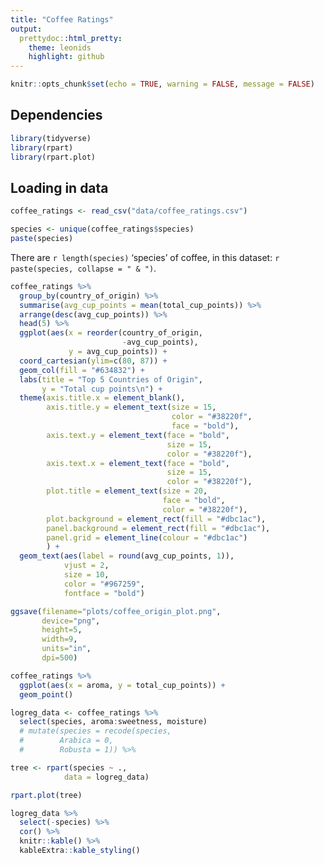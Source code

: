 ```yaml
---
title: "Coffee Ratings"
output:
  prettydoc::html_pretty:
    theme: leonids
    highlight: github
---
```


```r
knitr::opts_chunk$set(echo = TRUE, warning = FALSE, message = FALSE)
```

## Dependencies
```r
library(tidyverse)
library(rpart)
library(rpart.plot)

```

## Loading in data

```r

coffee_ratings <- read_csv("data/coffee_ratings.csv")

```

```r
species <- unique(coffee_ratings$species)
paste(species)
```

There are `r length(species)` 'species' of coffee, in this dataset: `r paste(species, collapse = " & ")`. 


```r
coffee_ratings %>% 
  group_by(country_of_origin) %>% 
  summarise(avg_cup_points = mean(total_cup_points)) %>% 
  arrange(desc(avg_cup_points)) %>% 
  head(5) %>% 
  ggplot(aes(x = reorder(country_of_origin, 
                         -avg_cup_points), 
             y = avg_cup_points)) +
  coord_cartesian(ylim=c(80, 87)) +
  geom_col(fill = "#634832") +
  labs(title = "Top 5 Countries of Origin",
       y = "Total cup points\n") +
  theme(axis.title.x = element_blank(),
        axis.title.y = element_text(size = 15,
                                    color = "#38220f",
                                    face = "bold"),
        axis.text.y = element_text(face = "bold", 
                                   size = 15,
                                   color = "#38220f"),
        axis.text.x = element_text(face = "bold", 
                                   size = 15,
                                   color = "#38220f"),
        plot.title = element_text(size = 20, 
                                  face = "bold",
                                  color = "#38220f"),
        plot.background = element_rect(fill = "#dbc1ac"),
        panel.background = element_rect(fill = "#dbc1ac"),
        panel.grid = element_line(colour = "#dbc1ac")
        ) +
  geom_text(aes(label = round(avg_cup_points, 1)), 
            vjust = 2, 
            size = 10, 
            color = "#967259",
            fontface = "bold")
```


```r
ggsave(filename="plots/coffee_origin_plot.png", 
       device="png", 
       height=5, 
       width=9, 
       units="in", 
       dpi=500)

```

```r

coffee_ratings %>% 
  ggplot(aes(x = aroma, y = total_cup_points)) +
  geom_point() 

```


```r

logreg_data <- coffee_ratings %>% 
  select(species, aroma:sweetness, moisture)
  # mutate(species = recode(species,
  #        Arabica = 0,
  #        Robusta = 1)) %>%

```

```r

tree <- rpart(species ~ .,
            data = logreg_data)

rpart.plot(tree)
```

```r

logreg_data %>% 
  select(-species) %>% 
  cor() %>% 
  knitr::kable() %>% 
  kableExtra::kable_styling()


```

